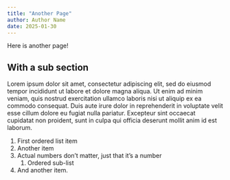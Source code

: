 ```yaml
---
title: "Another Page"
author: Author Name
date: 2025-01-30
---
```


Here is another page!

## With a sub section

Lorem ipsum dolor sit amet, consectetur adipiscing elit, sed do eiusmod tempor incididunt ut labore et dolore magna aliqua. Ut enim ad minim veniam, quis nostrud exercitation ullamco laboris nisi ut aliquip ex ea commodo consequat. Duis aute irure dolor in reprehenderit in voluptate velit esse cillum dolore eu fugiat nulla pariatur. Excepteur sint occaecat cupidatat non proident, sunt in culpa qui officia deserunt mollit anim id est laborum.

1. First ordered list item
2. Another item
3. Actual numbers don't matter, just that it's a number
    1. Ordered sub-list
4. And another item.
